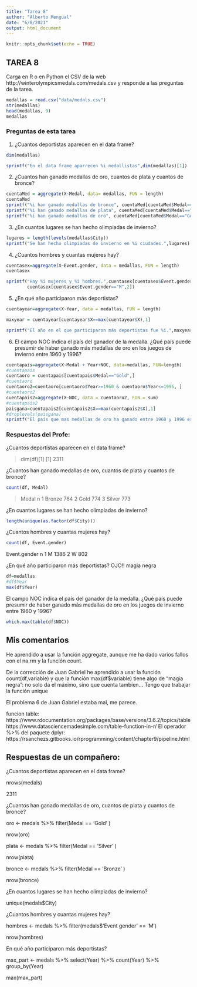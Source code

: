 ```yaml
---
title: "Tarea 8"
author: "Alberto Mengual"
date: "6/8/2021"
output: html_document
---
```


```r
knitr::opts_chunk$set(echo = TRUE)
```

## TAREA 8

Carga en R o en Python el CSV de la web http://winterolympicsmedals.com/medals.csv y responde a las preguntas de la tarea.
```r
medallas = read.csv("data/medals.csv")
str(medallas)
head(medallas, 9)
medallas
```


### Preguntas de esta tarea

1. ¿Cuantos deportistas aparecen en el data frame?
```r

dim(medallas)

sprintf("En el data frame aparrecen %i medallistas",dim(medallas)[1])

```



2. ¿Cuantos han ganado medallas de oro, cuantos de plata y cuantos de bronce?
```r

cuentaMed = aggregate(X~Medal, data= medallas, FUN = length)
cuentaMed
sprintf("%i han ganado medallas de bronce", cuentaMed[cuentaMed$Medal=="Bronze",2])
sprintf("%i han ganado medallas de plata", cuentaMed[cuentaMed$Medal=="Silver",2])
sprintf("%i han ganado medallas de oro", cuentaMed[cuentaMed$Medal=="Gold",2])
```


3. ¿En cuantos lugares se han hecho olimpiadas de invierno?
```r
lugares = length(levels(medallas$City))
sprintf("Se han hecho olimpiadas de invierno en %i ciudades.",lugares)
```


4. ¿Cuantos hombres y cuantas mujeres hay?
```r

cuentasex=aggregate(X~Event.gender, data = medallas, FUN = length)
cuentasex

sprintf("Hay %i mujeres y %i hombres.",cuentasex[cuentasex$Event.gender=="W",2],
        cuentasex[cuentasex$Event.gender=="M",2])

```


5. ¿En qué año participaron más deportistas?
```r

cuentayear=aggregate(X~Year, data = medallas, FUN = length)

maxyear = cuentayear[cuentayear$X==max(cuentayear$X),1]

sprintf("El año en el que participaron más deportistas fue %i.",maxyear)

```


6. El campo NOC indica el país del ganador de la medalla. ¿Qué país puede presumir de haber ganado más medallas de oro en los juegos de invierno entre 1960 y 1996?
```r

cuentapais=aggregate(X~Medal + Year+NOC, data=medallas, FUN=length)
#cuentapais
cuentaoro = cuentapais[cuentapais$Medal=="Gold",]
#cuentaoro
cuentaoro2=cuentaoro[cuentaoro$Year>=1960 & cuentaoro$Year<=1996, ]
#cuentaoro2
cuentapais2=aggregate(X~NOC, data = cuentaoro2, FUN = sum)
#cuentapais2
paisgana=cuentapais2[cuentapais2$X==max(cuentapais2$X),1]
#droplevels(paisgana)
sprintf("El país que mas medallas de oro ha ganado entre 1960 y 1996 es: %s.",paisgana)

```


### Respuestas del Profe:
¿Cuantos deportistas aparecen en el data frame?

> dim(df)[1]
[1] 2311

¿Cuantos han ganado medallas de oro, cuantos de plata y cuantos de bronce?
```r
count(df, Medal)
```

> 
  Medal   n
1 Bronze  764
2 Gold    774
3 Silver  773

¿En cuantos lugares se han hecho olimpiadas de invierno?
```r
length(unique(as.factor(df$City)))
```



¿Cuantos hombres y cuantas mujeres hay?
```r
count(df, Event.gender)
```


  Event.gender n
1 M            1386
2 W            802

¿En qué año participaron más deportistas? OJO!! magia negra
```r
df=medallas
#df$Year
max(df$Year)
```



El campo NOC indica el país del ganador de la medalla. ¿Qué país puede presumir de haber ganado más medallas de oro en los juegos de invierno entre 1960 y 1996?
```r
which.max(table(df$NOC))

```



## Mis comentarios

He aprendido a usar la función aggregate, aunque me ha dado varios fallos con el na.rm y la función count. 

De la corrección de Juan Gabriel he aprendido a usar la función count(df,variable) y que la función max(df$variable) tiene algo de "magia negra": no solo da el máximo, sino que cuenta tambien... Tengo que trabajar la función unique

El problema 6 de Juan Gabriel estaba mal, me parece.

funcion table:
https://www.rdocumentation.org/packages/base/versions/3.6.2/topics/table
https://www.datasciencemadesimple.com/table-function-in-r/
El operador %>% del paquete dplyr:
https://rsanchezs.gitbooks.io/rprogramming/content/chapter9/pipeline.html


## Respuestas de un compañero:

¿Cuantos deportistas aparecen en el data frame?

nrows(medals)

2311

¿Cuantos han ganado medallas de oro, cuantos de plata y cuantos de bronce?

oro <- medals %>% filter(Medal == 'Gold' )

nrow(oro)

plata <- medals %>% filter(Medal == 'Silver' )

nrow(plata)

bronce <- medals %>% filter(Medal == 'Bronze' )

nrow(bronce)

¿En cuantos lugares se han hecho olimpiadas de invierno?

unique(medals$City)

¿Cuantos hombres y cuantas mujeres hay?

hombres <- medals %>% filter(medals$'Event gender' == 'M')

nrow(hombres)

En qué año participaron más deportistas?

max_part <- medals %>% select(Year) %>% count(Year) %>% group_by(Year)

max(max_part)